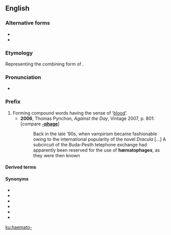 ==English==

===Alternative forms===
* {{l|en|hæmato-}}
* {{l|en|hemato-}}

===Etymology===
Representing the combining form of {{etyl|grc|en}} {{m|grc|αἷμα||blood}}.

===Pronunciation===
* {{IPA|/hiːmətəʊ/|lang=en}}

===Prefix===
{{en-prefix}}

# Forming compound words having the sense of ‘[[blood]]’.
#* '''2006''', Thomas Pynchon, ''Against the Day'', Vintage 2007, p. 801: [compare '''[[-phage]]''']
#*: Back in the late ’90s, when vampirism became fashionable owing to the international popularity of the novel ''Dracula'' [...] A subcircuit of the Buda-Pesth telephone exchange had apparently been reserved for the use of '''hæmatophages''', as they were then known

====Derived terms====
{{prefixsee|en}}

====Synonyms====
* {{l|en|haem-}}
* {{l|en|hæm-}}
* {{l|en|haemo-}}
* {{l|en|hæmo-}}
* {{l|en|hem-}}
* {{l|en|hemo-}}

[[ku:haemato-]]